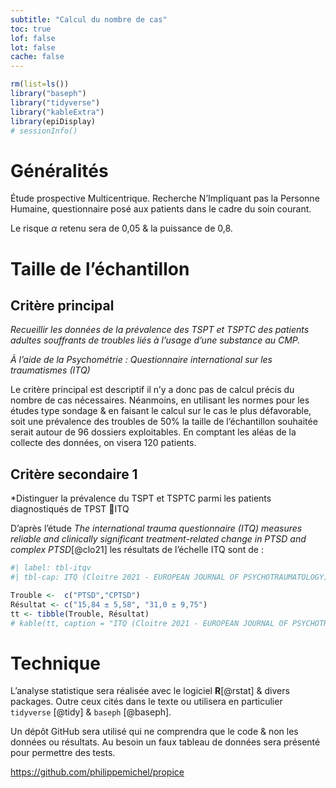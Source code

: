```yaml
---
subtitle: "Calcul du nombre de cas"
toc: true
lof: false
lot: false
cache: false
---
```



```r
rm(list=ls())
library("baseph")
library("tidyverse")
library("kableExtra")
library(epiDisplay)
# sessionInfo()
```

# Généralités

Étude prospective Multicentrique. Recherche N’Impliquant pas la Personne Humaine, questionnaire posé aux patients dans le cadre du soin courant. 


Le risque $\alpha$ retenu sera de 0,05 & la puissance de 0,8. 


# Taille de l'échantillon

## Critère principal

*Recueillir les données de la prévalence des TSPT et TSPTC des patients adultes souffrants de troubles liés à l’usage d’une substance au CMP.*

*À l’aide de la Psychométrie : Questionnaire international sur les traumatismes (ITQ)* 


Le critère principal est descriptif il n'y a donc pas de calcul précis du nombre de cas nécessaires. Néanmoins, en utilisant les normes pour les études type sondage & en faisant le calcul sur le cas le plus défavorable, soit une prévalence des troubles de  50% la taille de l'échantillon souhaitée serait autour de 96 dossiers exploitables. En comptant les aléas de la collecte des données, on visera 120 patients.


## Critère secondaire 1

*Distinguer la prévalence du TSPT et TSPTC parmi les patients diagnostiqués de TPST ITQ

D'après l'étude *The international trauma questionnaire (ITQ) measures reliable and clinically significant treatment-related change in PTSD and complex PTSD*[@clo21] les résultats de l'échelle ITQ sont de : 

```r
#| label: tbl-itqv
#| tbl-cap: ITQ (Cloitre 2021 - EUROPEAN JOURNAL OF PSYCHOTRAUMATOLOGY)

Trouble <-  c("PTSD","CPTSD")
Résultat <- c("15,84 ± 5,58", "31,0 ± 9,75")
tt <- tibble(Trouble, Résultat)
# kable(tt, caption = "ITQ (Cloitre 2021 - EUROPEAN JOURNAL OF PSYCHOTRAUMATOLOGY)", format = "markdown")
```


\appendix 

# Technique {.appendix}

L'analyse statistique sera réalisée avec le logiciel **R**[@rstat] & divers packages. Outre ceux cités dans le texte ou utilisera en particulier `tidyverse` [@tidy] & `baseph` [@baseph].

Un dépôt GitHub sera utilisé qui ne comprendra que le code & non les données ou résultats. Au besoin un faux tableau de données sera présenté pour permettre des tests.

<https://github.com/philippemichel/propice>
